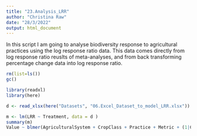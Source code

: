 ```yaml
---
title: "23.Analysis_LRR"
author: "Christina Raw"
date: "28/3/2022"
output: html_document
---
```

In this script I am going to analyse biodiversity response to agricultural practices using the log response ratio data. This data comes directly from log response ratio reuslts of meta-analyses, and from back transforming percentage change data into log response ratio. 

```r
rm(list=ls())
gc()

library(readxl)
library(here)

d <- read_xlsx(here("Datasets", "06.Excel_Dataset_to_model_LRR.xlsx"))

```

```r
m <- lm(LRR ~ Treatment, data = d )
summary(m)
Value ~ blmer(AgriculturalSystem + CropClass + Practice + Metric + (1|Crop) + (1|ID) … 
```

